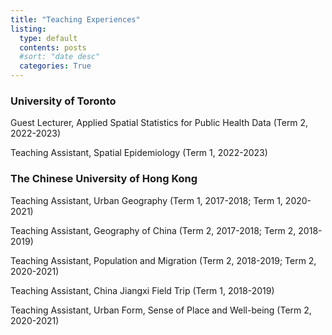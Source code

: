 ```yaml
---
title: "Teaching Experiences"
listing:
  type: default
  contents: posts
  #sort: "date desc"
  categories: True
---
```


### University of Toronto

Guest Lecturer, Applied Spatial Statistics for Public Health Data (Term 2, 2022-2023)

Teaching Assistant, Spatial Epidemiology (Term 1, 2022-2023)

### The Chinese University of Hong Kong

Teaching Assistant, Urban Geography (Term 1, 2017-2018; Term 1, 2020-2021)

Teaching Assistant, Geography of China (Term 2, 2017-2018; Term 2, 2018-2019)

Teaching Assistant, Population and Migration (Term 2, 2018-2019; Term 2, 2020-2021)

Teaching Assistant, China Jiangxi Field Trip (Term 1, 2018-2019)

Teaching Assistant, Urban Form, Sense of Place and Well-being (Term 2, 2020-2021)
